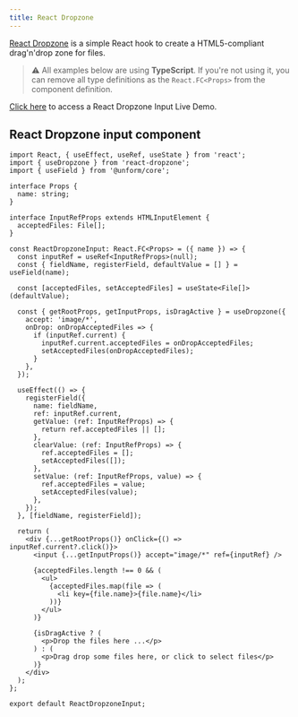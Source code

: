 ```yaml
---
title: React Dropzone
---
```


[React Dropzone](https://react-dropzone.js.org/) is a simple React hook to create a HTML5-compliant drag'n'drop zone for files.

> ⚠️ All examples below are using **TypeScript**. If you're not using it, you can remove all type definitions as the `React.FC<Props>` from the component definition.

[Click here](https://codesandbox.io/embed/unform-web-react-dropzone-example-bhk35?autoresize=1&expanddevtools=1&fontsize=14&hidenavigation=1&theme=dark) to access a React Dropzone Input Live Demo.

## React Dropzone input component

```tsx lineNumbers=true
import React, { useEffect, useRef, useState } from 'react';
import { useDropzone } from 'react-dropzone';
import { useField } from '@unform/core';

interface Props {
  name: string;
}

interface InputRefProps extends HTMLInputElement {
  acceptedFiles: File[];
}

const ReactDropzoneInput: React.FC<Props> = ({ name }) => {
  const inputRef = useRef<InputRefProps>(null);
  const { fieldName, registerField, defaultValue = [] } = useField(name);

  const [acceptedFiles, setAcceptedFiles] = useState<File[]>(defaultValue);

  const { getRootProps, getInputProps, isDragActive } = useDropzone({
    accept: 'image/*',
    onDrop: onDropAcceptedFiles => {
      if (inputRef.current) {
        inputRef.current.acceptedFiles = onDropAcceptedFiles;
        setAcceptedFiles(onDropAcceptedFiles);
      }
    },
  });

  useEffect(() => {
    registerField({
      name: fieldName,
      ref: inputRef.current,
      getValue: (ref: InputRefProps) => {
        return ref.acceptedFiles || [];
      },
      clearValue: (ref: InputRefProps) => {
        ref.acceptedFiles = [];
        setAcceptedFiles([]);
      },
      setValue: (ref: InputRefProps, value) => {
        ref.acceptedFiles = value;
        setAcceptedFiles(value);
      },
    });
  }, [fieldName, registerField]);

  return (
    <div {...getRootProps()} onClick={() => inputRef.current?.click()}>
      <input {...getInputProps()} accept="image/*" ref={inputRef} />

      {acceptedFiles.length !== 0 && (
        <ul>
          {acceptedFiles.map(file => (
            <li key={file.name}>{file.name}</li>
          ))}
        </ul>
      )}

      {isDragActive ? (
        <p>Drop the files here ...</p>
      ) : (
        <p>Drag drop some files here, or click to select files</p>
      )}
    </div>
  );
};

export default ReactDropzoneInput;
```
